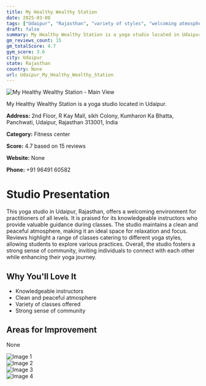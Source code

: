 ```yaml
---
title: My Healthy Wealthy Station
date: 2025-03-08
tags: ["Udaipur", "Rajasthan", "variety of styles", "welcoming atmosphere", "Udaipur"]  
draft: false
summary: My Healthy Wealthy Station is a yoga studio located in Udaipur.
gm_reviews_count: 15
gm_totalScore: 4.7
gym_score: 3.6
city: Udaipur
state: Rajasthan
country: None
url: Udaipur_My_Healthy_Wealthy_Station
---
```


<div className="aspect-[16/9] relative my-8">
  <img 
    src="https://lh5.googleusercontent.com/p/AF1QipPZdKCadUyeSwyu7-p4nfbZJhG9ebUqs_VSGmHr=w1920-h1080-k-no"
    alt="My Healthy Wealthy Station - Main View"
    className="object-cover absolute inset-0 w-full h-full rounded-lg"
  />
</div>

My Healthy Wealthy Station is a yoga studio located in Udaipur.

**Address:** 2nd Floor, R Kay Mall, sikh Colony, Kumharon Ka Bhatta, Panchwati, Udaipur, Rajasthan 313001, India

**Category:** Fitness center

**Score:** 4.7 based on 15 reviews

**Website:** None

**Phone:** +91 96491 60582

# Studio Presentation

This yoga studio in Udaipur, Rajasthan, offers a welcoming environment for practitioners of all levels. It is praised for its knowledgeable instructors who provide valuable guidance during classes. The studio maintains a clean and peaceful atmosphere, making it an ideal space for relaxation and focus. Reviews highlight a range of classes catering to different yoga styles, allowing students to explore various practices. Overall, the studio fosters a strong sense of community, inviting individuals to connect with each other while enhancing their yoga journey.



## Why You'll Love It

- Knowledgeable instructors
- Clean and peaceful atmosphere
- Variety of classes offered
- Strong sense of community

## Areas for Improvement

None

<div className="grid grid-cols-1 xl:grid-cols-2 gap-4 my-8">
<div className="aspect-[4/3] relative"><img src="https://lh3.googleusercontent.com/p/AF1QipNX3_AO-zW8wwjQNVZ6VbGe-06X5RbiOjYgvKlU=w1920-h1080-k-no" alt="Image 1" className="object-cover absolute inset-0 w-full h-full rounded-lg" /></div>
<div className="aspect-[4/3] relative"><img src="https://lh5.googleusercontent.com/p/AF1QipP8HxdH5LTh3JqapboY5FJU9ipap7LQ_ICZwSh6=w1920-h1080-k-no" alt="Image 2" className="object-cover absolute inset-0 w-full h-full rounded-lg" /></div>
<div className="aspect-[4/3] relative"><img src="https://lh5.googleusercontent.com/p/AF1QipMcGxeVCH_NiGMqEg4xy78DNr641sb_YjLVWxzN=w1920-h1080-k-no" alt="Image 3" className="object-cover absolute inset-0 w-full h-full rounded-lg" /></div>
<div className="aspect-[4/3] relative"><img src="https://lh5.googleusercontent.com/p/AF1QipNthifUQ0Hr7shhO1Wsps-dXLX2_Jrdn5rK8iNX=w1920-h1080-k-no" alt="Image 4" className="object-cover absolute inset-0 w-full h-full rounded-lg" /></div>
</div>